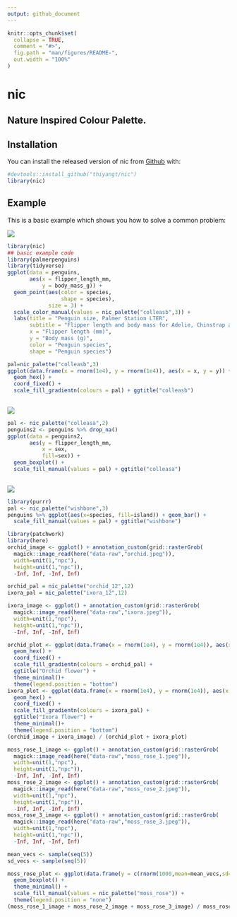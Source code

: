 ```yaml
---
output: github_document
---
```


<!-- README.md is generated from README.Rmd. Please edit that file -->

```r
knitr::opts_chunk$set(
  collapse = TRUE,
  comment = "#>",
  fig.path = "man/figures/README-",
  out.width = "100%"
)
```

# nic

<!-- badges: start -->
<!-- badges: end -->

## Nature Inspired Colour Palette.

## Installation

You can install the released version of nic from [Github](https://github.com/thiyangt/nic) with:

```r
#devtools::install_github("thiyangt/nic")
library(nic)
```

## Example

This is a basic example which shows you how to solve a common problem:

![](https://github.com/thiyangt/nic/blob/main/data-raw/colleas1b.JPG)

```r
library(nic)
## basic example code
library(palmerpenguins)
library(tidyverse)
ggplot(data = penguins, 
       aes(x = flipper_length_mm,
           y = body_mass_g)) +
  geom_point(aes(color = species, 
                 shape = species),
             size = 3) +
  scale_color_manual(values = nic_palette("colleasb",3)) +
  labs(title = "Penguin size, Palmer Station LTER",
       subtitle = "Flipper length and body mass for Adelie, Chinstrap and Gentoo Penguins",
       x = "Flipper length (mm)",
       y = "Body mass (g)",
       color = "Penguin species",
       shape = "Penguin species") 
```

```r
pal=nic_palette("colleasb",3)
ggplot(data.frame(x = rnorm(1e4), y = rnorm(1e4)), aes(x = x, y = y)) +
  geom_hex() +
  coord_fixed() +
  scale_fill_gradientn(colours = pal) + ggtitle("colleasb")
  
```

![](https://github.com/thiyangt/nic/blob/main/data-raw/colleas1a.jpg)

```r
pal <- nic_palette("colleasa",2)
penguins2 <- penguins %>% drop_na()
ggplot(data = penguins2, 
       aes(y = flipper_length_mm,
           x = sex,
           fill=sex)) +
  geom_boxplot() +
  scale_fill_manual(values = pal) + ggtitle("colleasa")
  
```

![](https://github.com/thiyangt/nic/blob/main/data-raw/wishbone.jpg)

```r
library(purrr)
pal <- nic_palette("wishbone",3)
penguins %>% ggplot(aes(x=species, fill=island)) + geom_bar() +
  scale_fill_manual(values = pal) + ggtitle("wishbone")

```

```r
library(patchwork)
library(here)
orchid_image <- ggplot() + annotation_custom(grid::rasterGrob(
  magick::image_read(here("data-raw","orchid.jpeg")),
  width=unit(1,"npc"),
  height=unit(1,"npc")),
  -Inf, Inf, -Inf, Inf)

orchid_pal = nic_palette("orchid_12",12)
ixora_pal = nic_palette("ixora_12",12)

ixora_image <- ggplot() + annotation_custom(grid::rasterGrob(
  magick::image_read(here("data-raw","ixora.jpeg")),
  width=unit(1,"npc"),
  height=unit(1,"npc")),
  -Inf, Inf, -Inf, Inf)

orchid_plot <- ggplot(data.frame(x = rnorm(1e4), y = rnorm(1e4)), aes(x = x, y = y)) +
  geom_hex() +
  coord_fixed() +
  scale_fill_gradientn(colours = orchid_pal) + 
  ggtitle("Orchid flower") +
  theme_minimal()+
  theme(legend.position = "bottom")
ixora_plot <- ggplot(data.frame(x = rnorm(1e4), y = rnorm(1e4)), aes(x = x, y = y)) +
  geom_hex() +
  coord_fixed() +
  scale_fill_gradientn(colours = ixora_pal) + 
  ggtitle("Ixora flower") +
  theme_minimal()+
  theme(legend.position = "bottom")
(orchid_image + ixora_image) / (orchid_plot + ixora_plot)
```

```r
moss_rose_1_image <- ggplot() + annotation_custom(grid::rasterGrob(
  magick::image_read(here("data-raw","moss_rose_1.jpeg")),
  width=unit(1,"npc"),
  height=unit(1,"npc")),
  -Inf, Inf, -Inf, Inf)
moss_rose_2_image <- ggplot() + annotation_custom(grid::rasterGrob(
  magick::image_read(here("data-raw","moss_rose_2.jpeg")),
  width=unit(1,"npc"),
  height=unit(1,"npc")),
  -Inf, Inf, -Inf, Inf)
moss_rose_3_image <- ggplot() + annotation_custom(grid::rasterGrob(
  magick::image_read(here("data-raw","moss_rose_3.jpeg")),
  width=unit(1,"npc"),
  height=unit(1,"npc")),
  -Inf, Inf, -Inf, Inf)

mean_vecs <- sample(seq(5))
sd_vecs <- sample(seq(5))

moss_rose_plot <- ggplot(data.frame(y = c(rnorm(1000,mean=mean_vecs,sd=sd_vecs)),x = sample(LETTERS[1:5],1000,replace=TRUE)),aes(x = x,y = y,fill = x)) + 
  geom_boxplot() + 
  theme_minimal() +
  scale_fill_manual(values = nic_palette("moss_rose")) +
  theme(legend.position = "none")
(moss_rose_1_image + moss_rose_2_image + moss_rose_3_image) / moss_rose_plot
```

